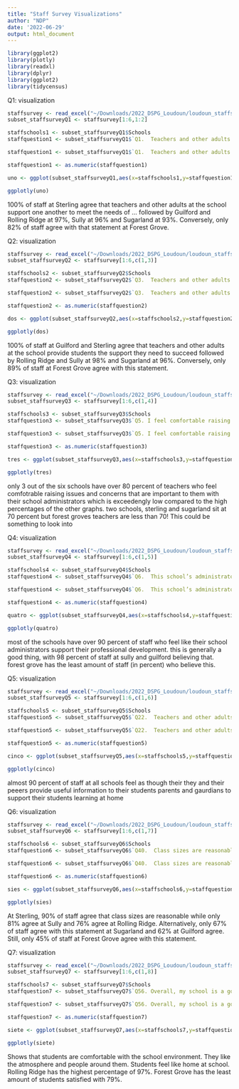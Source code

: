 ```yaml
---
title: "Staff Survey Visualizations"
author: "NDP"
date: '2022-06-29'
output: html_document
---
```


```r
library(ggplot2)
library(plotly)
library(readxl)
library(dplyr)
library(ggplot2)
library(tidycensus)
```

Q1: visualization
```r
staffsurvey <- read_excel("~/Downloads/2022_DSPG_Loudoun/loudoun_staffsurvey.xlsx", col_names=TRUE)
subset_staffsurveyQ1 <- staffsurvey[1:6,1:2]

staffschools1 <- subset_staffsurveyQ1$Schools
staffquestion1 <- subset_staffsurveyQ1$`Q1.  Teachers and other adults at this school support one another to meet the needs of all students.`

staffquestion1 <- subset_staffsurveyQ1$`Q1.  Teachers and other adults at this school support one another to meet the needs of all students.`*100

staffquestion1 <- as.numeric(staffquestion1)

uno <- ggplot(subset_staffsurveyQ1,aes(x=staffschools1,y=staffquestion1,fill=staffschools1))+geom_col()+labs(title="Teachers and other adults at this school support one another to meet the needs of all students",x="School",y="Percent") + scale_fill_discrete(name = "") + geom_text(aes(label = staffquestion1, y = staffquestion1), size = 3, position = position_stack(vjust = 1.02))

ggplotly(uno)
```
100% of staff at Sterling agree that teachers and other adults at the school support one another to meet the needs of … followed by Guilford and Rolling Ridge at 97%, Sully at 96% and Sugarland at 93%. Conversely, only 82% of staff agree with that statement at Forest Grove.

Q2: visualization
```r
staffsurvey <- read_excel("~/Downloads/2022_DSPG_Loudoun/loudoun_staffsurvey.xlsx", col_names=TRUE)
subset_staffsurveyQ2 <- staffsurvey[1:6,c(1,3)]

staffschools2 <- subset_staffsurveyQ2$Schools
staffquestion2 <- subset_staffsurveyQ2$`Q3.  Teachers and other adults at this school provide students the support they need to succeed.`

staffquestion2 <- subset_staffsurveyQ2$`Q3.  Teachers and other adults at this school provide students the support they need to succeed.`*100

staffquestion2 <- as.numeric(staffquestion2)

dos <- ggplot(subset_staffsurveyQ2,aes(x=staffschools2,y=staffquestion2,fill=staffschools2))+geom_col()+labs(title="Teachers and other adults at this school provide \n students the support they need to succeed",x="School",y="Percent") + scale_fill_discrete(name = "") + geom_text(aes(label = staffquestion2, y = staffquestion2), size = 3, position = position_stack(vjust = 1.02))

ggplotly(dos)
```
100% of staff at Guilford and Sterling agree that teachers and other adults at the school provide students the support they need to succeed followed by Rolling Ridge and Sully at 98% and Sugarland at 96%. Conversely, only 89% of staff at Forest Grove agree with this statement.

Q3: visualization
```r
staffsurvey <- read_excel("~/Downloads/2022_DSPG_Loudoun/loudoun_staffsurvey.xlsx", col_names=TRUE)
subset_staffsurveyQ3 <- staffsurvey[1:6,c(1,4)]

staffschools3 <- subset_staffsurveyQ3$Schools
staffquestion3 <- subset_staffsurveyQ3$`Q5. I feel comfortable raising issues and concerns that are important to me with school administrators.`

staffquestion3 <- subset_staffsurveyQ3$`Q5. I feel comfortable raising issues and concerns that are important to me with school administrators.`*100

staffquestion3 <- as.numeric(staffquestion3)

tres <- ggplot(subset_staffsurveyQ3,aes(x=staffschools3,y=staffquestion3,fill=staffschools3))+geom_col()+labs(title="I feel comfortable raising issues and concerns that \n are important to me with school administrators",x="School",y="Percent") + scale_fill_discrete(name = "") + geom_text(aes(label = staffquestion3, y = staffquestion3), size = 3, position = position_stack(vjust = 1.02))

ggplotly(tres)
```
only 3 out of the six schools have over 80 percent of teachers who feel comfotrable raising issues and concerns that are important to them with their school administrators which is exceedengly low compared to the high percentages of the other graphs. two schools, sterling and sugarland sit at 70 percent but forest groves teachers are less than 70! This could be something to look into 

Q4: visualization
```r
staffsurvey <- read_excel("~/Downloads/2022_DSPG_Loudoun/loudoun_staffsurvey.xlsx", col_names=TRUE)
subset_staffsurveyQ4 <- staffsurvey[1:6,c(1,5)]

staffschools4 <- subset_staffsurveyQ4$Schools
staffquestion4 <- subset_staffsurveyQ4$`Q6.  This school’s administrators support the professional development of staff.`

staffquestion4 <- subset_staffsurveyQ4$`Q6.  This school’s administrators support the professional development of staff.`*100

staffquestion4 <- as.numeric(staffquestion4)

quatro <- ggplot(subset_staffsurveyQ4,aes(x=staffschools4,y=staffquestion4,fill=staffschools4))+geom_col()+labs(title="This school’s administrators support the professional development of staff",x="School",y="Percent") + scale_fill_discrete(name = "") + geom_text(aes(label = staffquestion4, y = staffquestion4), size = 3, position = position_stack(vjust = 1.02))

ggplotly(quatro)
```
most of the schools have over 90 percent of staff who feel like their school administrators support their professional development. this is generally a good thing, with 98 percent of staff at sully and guilford believing that. forest grove has the least amount of staff (in percent) who believe this. 

Q5: visualization
```r
staffsurvey <- read_excel("~/Downloads/2022_DSPG_Loudoun/loudoun_staffsurvey.xlsx", col_names=TRUE)
subset_staffsurveyQ5 <- staffsurvey[1:6,c(1,6)]

staffschools5 <- subset_staffsurveyQ5$Schools
staffquestion5 <- subset_staffsurveyQ5$`Q22.  Teachers and other adults provide useful information to parents and guardians to support their children's learning at home.`

staffquestion5 <- subset_staffsurveyQ5$`Q22.  Teachers and other adults provide useful information to parents and guardians to support their children's learning at home.`*100

staffquestion5 <- as.numeric(staffquestion5)

cinco <- ggplot(subset_staffsurveyQ5,aes(x=staffschools5,y=staffquestion5,fill=staffschools5))+geom_col()+labs(title="Teachers and other adults provide useful information to parents and guardians \n to support their children's learning at home",x="School",y="Percent") + scale_fill_discrete(name = "") + geom_text(aes(label = staffquestion5, y = staffquestion5), size = 3, position = position_stack(vjust = 1.02))

ggplotly(cinco)
```
almost 90 percent of staff at all schools feel as though their they and their peeers provide useful information to their students parents and gaurdians to support their students learning at home

Q6: visualization
```r
staffsurvey <- read_excel("~/Downloads/2022_DSPG_Loudoun/loudoun_staffsurvey.xlsx", col_names=TRUE)
subset_staffsurveyQ6 <- staffsurvey[1:6,c(1,7)]

staffschools6 <- subset_staffsurveyQ6$Schools
staffquestion6 <- subset_staffsurveyQ6$`Q40.  Class sizes are reasonable such that teachers have the time available to meet the needs of all students.`

staffquestion6 <- subset_staffsurveyQ6$`Q40.  Class sizes are reasonable such that teachers have the time available to meet the needs of all students.`*100

staffquestion6 <- as.numeric(staffquestion6)

sies <- ggplot(subset_staffsurveyQ6,aes(x=staffschools6,y=staffquestion6,fill=staffschools6))+geom_col()+labs(title="Class sizes are reasonable such that teachers have the \n time available to meet the needs of all students",x="School",y="Percent") + scale_fill_discrete(name = "") + geom_text(aes(label = staffquestion6, y = staffquestion6), size = 3, position = position_stack(vjust = 1.02))

ggplotly(sies)
```
At Sterling, 90% of staff agree that class sizes are reasonable while only 81% agree at Sully and 76% agree at Rolling Ridge. Alternatively, only 67% of staff agree with this statement at Sugarland and 62% at Guilford agree. Still, only 45% of staff at Forest Grove agree with this statement.

Q7: visualization
```r
staffsurvey <- read_excel("~/Downloads/2022_DSPG_Loudoun/loudoun_staffsurvey.xlsx", col_names=TRUE)
subset_staffsurveyQ7 <- staffsurvey[1:6,c(1,8)]

staffschools7 <- subset_staffsurveyQ7$Schools
staffquestion7 <- subset_staffsurveyQ7$`Q56. Overall, my school is a good place to work and learn.`

staffquestion7 <- subset_staffsurveyQ7$`Q56. Overall, my school is a good place to work and learn.`*100

staffquestion7 <- as.numeric(staffquestion7)

siete <- ggplot(subset_staffsurveyQ7,aes(x=staffschools7,y=staffquestion7,fill=staffschools7))+geom_col()+labs(title="Overall, my school is a good place to work and learn",x="School",y="Percent") + scale_fill_discrete(name = "") + geom_text(aes(label = staffquestion7, y = staffquestion7), size = 3, position = position_stack(vjust = 1.02))

ggplotly(siete)
```
Shows that students are comfortable with the school environment. They like the atmosphere and people around them. Students feel like home at school. Rolling Ridge has the highest percentage of 97%. Forest Grove has the least amount of students satisfied with 79%.



